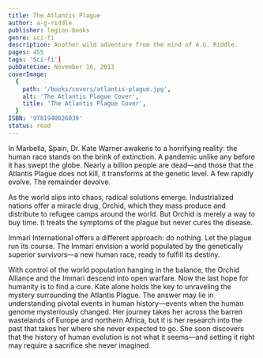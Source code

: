 ```yaml
---
title: The Atlantis Plague
author: a-g-riddle
publisher: legion-books
genre: sci-fi
description: Another wild adventure from the mind of A.G. Riddle.
pages: 455
tags: 'Sci-fi']
pubDatetime: November 16, 2013
coverImage:
  {
    path: '/books/covers/atlantis-plague.jpg',
    alt: 'The Atlantis Plague Cover',
    title: 'The Atlantis Plague Cover',
  }
ISBN: '9781940026039'
status: read
---
```


In Marbella, Spain, Dr. Kate Warner awakens to a horrifying reality: the human race stands on the brink of extinction. A pandemic unlike any before it has swept the globe. Nearly a billion people are dead—and those that the Atlantis Plague does not kill, it transforms at the genetic level. A few rapidly evolve. The remainder devolve.

As the world slips into chaos, radical solutions emerge. Industrialized nations offer a miracle drug, Orchid, which they mass produce and distribute to refugee camps around the world. But Orchid is merely a way to buy time. It treats the symptoms of the plague but never cures the disease.

Immari International offers a different approach: do nothing. Let the plague run its course. The Immari envision a world populated by the genetically superior survivors—a new human race, ready to fulfill its destiny.

With control of the world population hanging in the balance, the Orchid Alliance and the Immari descend into open warfare. Now the last hope for humanity is to find a cure. Kate alone holds the key to unraveling the mystery surrounding the Atlantis Plague. The answer may lie in understanding pivotal events in human history—events when the human genome mysteriously changed. Her journey takes her across the barren wastelands of Europe and northern Africa, but it is her research into the past that takes her where she never expected to go. She soon discovers that the history of human evolution is not what it seems—and setting it right may require a sacrifice she never imagined.
